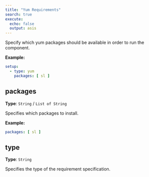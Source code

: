 ```yaml
---
title: "Yum Requirements"
search: true
execute:
  echo: false
  output: asis
---
```


Specify which yum packages should be available in order to run the component.

**Example:**

```yaml
setup:
  - type: yum
    packages: [ sl ]

```

## packages

**Type**: `String` / `List of String`

Specifies which packages to install.

**Example:**

```yaml
packages: [ sl ]
```

## type

**Type**: `String`

Specifies the type of the requirement specification.

